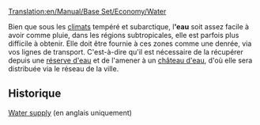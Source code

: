 [[Translation:en/Manual/Base Set/Economy/Water]]

{{fr/Cargaison|nom=Eau
|image=Water.png
|produit=[[fr/Manual/Base Set/Economy/Réserve d'eau|Réserve d'eau]]
|accepté=[[fr/Manual/Base Set/Economy/Château d'eau|Château d'eau]]
}}

Bien que sous les [[fr/Manual/Climat|climats]] tempéré et subarctique, l''''eau''' soit assez facile à avoir comme pluie, dans les régions subtropicales, elle est parfois plus difficile à obtenir. Elle doit être fournie à ces zones comme une denrée, via vos lignes de transport. C'est-à-dire qu'il est nécessaire de la récupérer depuis une [[fr/Manual/Base Set/Economy/Réserve d'eau|réserve d'eau]] et de l'amener à un [[fr/Manual/Base Set/Economy/Château d'eau|château d'eau]], d'où elle sera distribuée via le réseau de la ville.

==Historique==
[http://en.wikipedia.org/wiki/Water_supply Water supply] (en anglais uniquement)